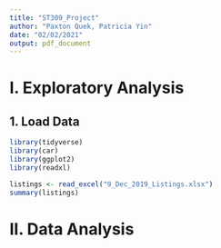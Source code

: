 ```yaml
---
title: "ST309_Project"
author: "Paxton Quek, Patricia Yin"
date: "02/02/2021"
output: pdf_document
---
```


# I. Exploratory Analysis
## 1. Load Data
```r
library(tidyverse)
library(car)
library(ggplot2)
library(readxl)

listings <- read_excel("9_Dec_2019_Listings.xlsx")
summary(listings)
```

# II. Data Analysis